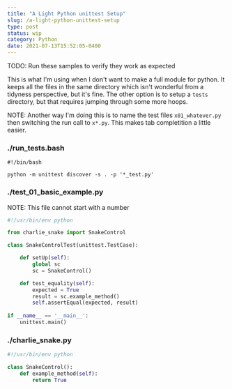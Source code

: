```yaml
---
title: "A Light Python unittest Setup"
slug: /a-light-python-unittest-setup
type: post
status: wip
category: Python
date: 2021-07-13T15:52:05-0400
---
```


TODO: Run these samples to verify they work as expected


This is what I'm using when I don't want to make a full module for python. It keeps all the files in the same directory which isn't wonderful from a tidyness perspective, but it's fine. The other option is to setup a `tests` directory, but that requires jumping through some more hoops. 

NOTE: Another way I'm doing this is to name the test files `x01_whatever.py` then switching the run call to `x*.py`. This makes tab completition a little easier.


### ./run_tests.bash

```command
#!/bin/bash

python -m unittest discover -s . -p '*_test.py'
```

### ./test_01_basic_example.py

NOTE: This file cannot start with a number

```python
#!/usr/bin/env python 

from charlie_snake import SnakeControl

class SnakeControlTest(unittest.TestCase):

    def setUp(self):
        global sc 
        sc = SnakeControl()

    def test_equality(self):
        expected = True
        result = sc.example_method()
        self.assertEqual(expected, result)
        
if __name__ == '__main__':
    unittest.main()
```

### ./charlie_snake.py

```python
#!/usr/bin/env python

class SnakeControl():
    def example_method(self):
        return True
```
    
    
    
    
    

